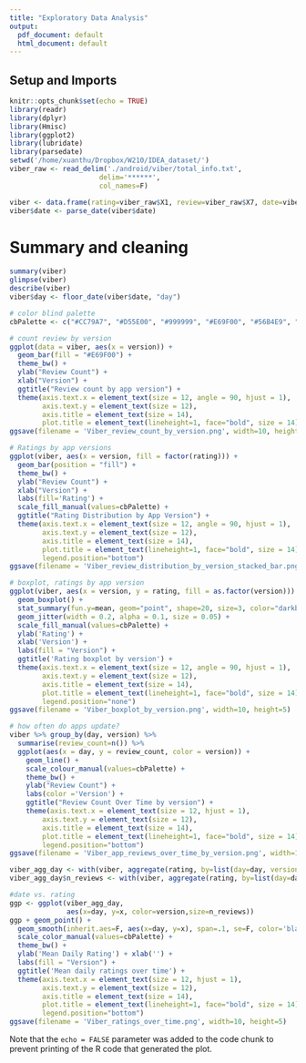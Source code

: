```yaml
---
title: "Exploratory Data Analysis"
output:
  pdf_document: default
  html_document: default
---
```


## Setup and Imports

```r
knitr::opts_chunk$set(echo = TRUE)
library(readr)
library(dplyr)
library(Hmisc)
library(ggplot2)
library(lubridate)
library(parsedate)
setwd('/home/xuanthu/Dropbox/W210/IDEA_dataset/')
viber_raw <- read_delim('./android/viber/total_info.txt',
                      delim='******',
                      col_names=F)

viber <- data.frame(rating=viber_raw$X1, review=viber_raw$X7, date=viber_raw$X13, version=viber_raw$X19)
viber$date <- parse_date(viber$date)
```

# Summary and cleaning

```r
summary(viber)
glimpse(viber)
describe(viber)
viber$day <- floor_date(viber$date, "day")

# color blind palette
cbPalette <- c("#CC79A7", "#D55E00", "#999999", "#E69F00", "#56B4E9", "#009E73", "#F0E442", "#0072B2" )

# count review by version
ggplot(data = viber, aes(x = version)) +
  geom_bar(fill = "#E69F00") +
  theme_bw() +
  ylab("Review Count") +
  xlab("Version") +
  ggtitle("Review count by app version") +
  theme(axis.text.x = element_text(size = 12, angle = 90, hjust = 1),
        axis.text.y = element_text(size = 12),
        axis.title = element_text(size = 14),
        plot.title = element_text(lineheight=1, face="bold", size = 14))
ggsave(filename = 'Viber_review_count_by_version.png', width=10, height=5)

# Ratings by app versions
ggplot(viber, aes(x = version, fill = factor(rating))) +
  geom_bar(position = "fill") +
  theme_bw() +
  ylab("Review Count") +
  xlab("Version") +
  labs(fill='Rating') +
  scale_fill_manual(values=cbPalette) +
  ggtitle("Rating Distribution by App Version") +
  theme(axis.text.x = element_text(size = 12, angle = 90, hjust = 1),
        axis.text.y = element_text(size = 12),
        axis.title = element_text(size = 14),
        plot.title = element_text(lineheight=1, face="bold", size = 14),
        legend.position="bottom")
ggsave(filename = 'Viber_review_distribution_by_version_stacked_bar.png', width=10, height=5)

# boxplot, ratings by app version
ggplot(viber, aes(x = version, y = rating, fill = as.factor(version))) +
  geom_boxplot() +
  stat_summary(fun.y=mean, geom="point", shape=20, size=3, color="darkblue", fill="darkblue") +
  geom_jitter(width = 0.2, alpha = 0.1, size = 0.05) +
  scale_fill_manual(values=cbPalette) +
  ylab('Rating') +
  xlab('Version') +
  labs(fill = "Version") +
  ggtitle('Rating boxplot by version') +
  theme(axis.text.x = element_text(size = 12, angle = 90, hjust = 1),
        axis.text.y = element_text(size = 12),
        axis.title = element_text(size = 14),
        plot.title = element_text(lineheight=1, face="bold", size = 14),
        legend.position="none")
ggsave(filename = 'Viber_boxplot_by_version.png', width=10, height=5)

# how often do apps update?
viber %>% group_by(day, version) %>%
  summarise(review_count=n()) %>%
  ggplot(aes(x = day, y = review_count, color = version)) +
    geom_line() +
    scale_colour_manual(values=cbPalette) +
    theme_bw() +
    ylab("Review Count") +
    labs(color ='Version') +
    ggtitle("Review Count Over Time by version") +
    theme(axis.text.x = element_text(size = 12, hjust = 1),
        axis.text.y = element_text(size = 12),
        axis.title = element_text(size = 14),
        plot.title = element_text(lineheight=1, face="bold", size = 14),
        legend.position="bottom")
ggsave(filename = 'Viber_app_reviews_over_time_by_version.png', width=10, height=5)

viber_agg_day <- with(viber, aggregate(rating, by=list(day=day, version=version), mean))
viber_agg_day$n_reviews <- with(viber, aggregate(rating, by=list(day=day, version=version), length))[,3]

#date vs. rating
ggp <- ggplot(viber_agg_day, 
              aes(x=day, y=x, color=version,size=n_reviews))
ggp + geom_point() + 
  geom_smooth(inherit.aes=F, aes(x=day, y=x), span=.1, se=F, color='black') +
  scale_color_manual(values=cbPalette) +
  theme_bw() +
  ylab('Mean Daily Rating') + xlab('') +
  labs(fill = "Version") +
  ggtitle('Mean daily ratings over time') +
  theme(axis.text.x = element_text(size = 12, hjust = 1),
        axis.text.y = element_text(size = 12),
        axis.title = element_text(size = 14),
        plot.title = element_text(lineheight=1, face="bold", size = 14),
        legend.position="bottom")
ggsave(filename = 'Viber_ratings_over_time.png', width=10, height=5)

```

Note that the `echo = FALSE` parameter was added to the code chunk to prevent printing of the R code that generated the plot.
